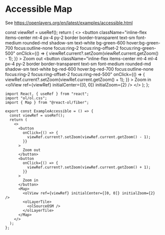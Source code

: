 # Accessible Map

See https://openlayers.org/en/latest/examples/accessible.html


  const viewRef = useRef();
  return (
    <>
      <button
        className="inline-flex items-center mt-4 px-4 py-2 border border-transparent text-sm font-medium rounded-md shadow-sm text-white bg-green-600 hover:bg-green-700 focus:outline-none focus:ring-2 focus:ring-offset-2 focus:ring-green-500"
        onClick={() => {
          viewRef.current?.setZoom(viewRef.current.getZoom() - 1);
        }}
      >
        Zoom out
      </button>
      <button
        className="inline-flex items-center mt-4 ml-4 px-4 py-2 border border-transparent text-sm font-medium rounded-md shadow-sm text-white bg-red-600 hover:bg-red-700 focus:outline-none focus:ring-2 focus:ring-offset-2 focus:ring-red-500"
        onClick={() => {
          viewRef.current?.setZoom(viewRef.current.getZoom() + 1);
        }}
      >
        Zoom in
      </button>
      <Map className="rounded-xl overflow-hidden mt-4">
        <olView ref={viewRef} initialCenter={[0, 0]} initialZoom={2} />
        <olLayerTile>
          <olSourceOSM />
        </olLayerTile>
      </Map>
    </>
  );
};

<ExampleAccessible />

```tsx
import React, { useRef } from "react";
import "ol/ol.css";
import { Map } from "@react-ol/fiber";

export const ExampleAccessible = () => {
  const viewRef = useRef();
  return (
    <>
      <button
        onClick={() => {
          viewRef.current?.setZoom(viewRef.current.getZoom() - 1);
        }}
      >
        Zoom out
      </button>
      <button
        onClick={() => {
          viewRef.current?.setZoom(viewRef.current.getZoom() + 1);
        }}
      >
        Zoom in
      </button>
      <Map>
        <olView ref={viewRef} initialCenter={[0, 0]} initialZoom={2} />
        <olLayerTile>
          <olSourceOSM />
        </olLayerTile>
      </Map>
    </>
  );
};
```
